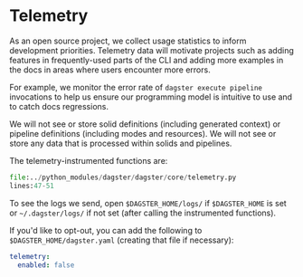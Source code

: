 # Telemetry

As an open source project, we collect usage statistics to inform
development priorities. Telemetry data will motivate projects such as
adding features in frequently-used parts of the CLI and adding more
examples in the docs in areas where users encounter more errors.

For example, we monitor the error rate of `dagster execute pipeline`
invocations to help us ensure our programming model is intuitive to use
and to catch docs regressions.

We will not see or store solid definitions (including generated context)
or pipeline definitions (including modes and resources). We will not see
or store any data that is processed within solids and pipelines.

The telemetry-instrumented functions are:

```python literalinclude showLines caption=telemetry.py
file:../python_modules/dagster/dagster/core/telemetry.py
lines:47-51
```

To see the logs we send, open `$DAGSTER_HOME/logs/` if `$DAGSTER_HOME` is set or
`~/.dagster/logs/` if not set (after calling the instrumented functions).

If you'd like to opt-out, you can add the following to `$DAGSTER_HOME/dagster.yaml` (creating
that file if necessary):

```yaml
telemetry:
  enabled: false
```